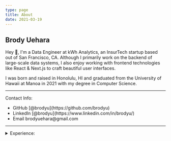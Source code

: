 ```yaml
---
type: page
title: About
date: 2021-03-19
---
```



<h2>Brody Uehara</h2>

Hey 👋, I'm a Data Engineer at kWh Analytics, an InsurTech startup based out of San Francisco, CA. Although I primarily work on the backend of large-scale data systems, I also enjoy working with frontend technologies like React & Next.js to craft beautiful user interfaces.

I was born and raised in Honolulu, HI and graduated from the University of Hawaii at Manoa in 2021 with my degree in Computer Science.

<hr />

<div>Contact Info:</div>

<ul>
  <li>GitHub [@brodyu](https://github.com/brodyu)</li>
  <li>LinkedIn [@brodyu](https://www.linkedin.com/in/brodyu/)</li>
  <li>Email brodyuehara@gmail.com</li>
</ul>

<hr />

<details>
  <summary>Experience:</summary>
  <ul>
    <li>kWh Analytics (Data Engineer): 2022 - Present</li>
    <li>Kamehameha Schools Investment Management Group (Applications Engineer): 2022 - 2022</li>
    <li>Hawaii EPSCoR 'Ike Wai Project (Undergraduate Research Assistant in Machine Learning): 2020 - 2021</li>
    <li>Oceanit Laboratories (Artificial Intelligence Research Intern): 2019</li>
  </ul>
</details>